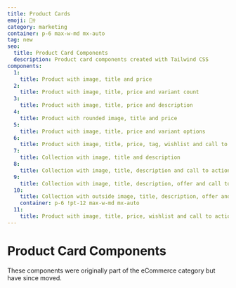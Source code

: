 ```yaml
---
title: Product Cards
emoji: 🙋‍♀️
category: marketing
container: p-6 max-w-md mx-auto
tag: new
seo:
  title: Product Card Components
  description: Product card components created with Tailwind CSS
components:
  1:
    title: Product with image, title and price
  2:
    title: Product with image, title, price and variant count
  3:
    title: Product with image, title, price and description
  4:
    title: Product with rounded image, title and price
  5:
    title: Product with image, title, price and variant options
  6:
    title: Product with image, title, price, tag, wishlist and call to action
  7:
    title: Collection with image, title and description
  8:
    title: Collection with image, title, description and call to action
  9:
    title: Collection with image, title, description, offer and call to action
  10:
    title: Collection with outside image, title, description, offer and call to action
    container: p-6 !pt-12 max-w-md mx-auto
  11:
    title: Product with image, title, price, wishlist and call to actions
---
```


# Product Card Components

<div class="max-w-prose text-pretty">
  These components were originally part of the eCommerce category but have since moved.
</div>

<CollectionList componentsData={componentsData} componentContainer={componentContainer} />
